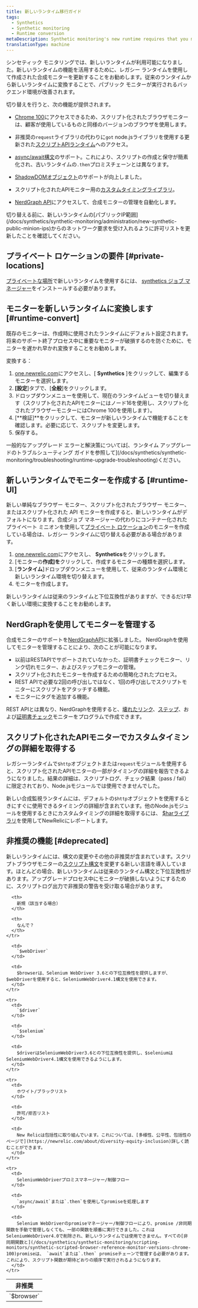 ```yaml
---
title: 新しいランタイム移行ガイド
tags:
  - Synthetics
  - Synthetic monitoring
  - Runtime conversion
metaDescription: Synthetic monitoring's new runtime requires that you make some changes to your already existing monitors.
translationType: machine
---
```


シンセティック モニタリングでは、新しいランタイムが利用可能になりました。新しいランタイムの機能を活用するために、レガシー ランタイムを使用して作成された合成モニターを更新することをお勧めします。従来のランタイムから新しいランタイムに変換することで、パブリック モニターが実行されるバックエンド環境が改善されます。

切り替えを行うと、次の機能が提供されます。

* [Chrome 100](/docs/synthetics/synthetic-monitoring/scripting-monitors/synthetic-scripted-browser-reference-monitor-versions-chrome-100)にアクセスできるため、スクリプト化されたブラウザモニターは、顧客が使用しているものと同様のバージョンのブラウザを使用します。
* 非推奨の`request`ライブラリの代わりに`got` node.jsライブラリを使用する更新された[スクリプトAPIランタイム](/docs/synthetics/synthetic-monitoring/using-monitors/manage-monitor-runtimes#apidependencies)へのアクセス。
* [async/await構文](/docs/synthetics/synthetic-monitoring/using-monitors/manage-monitor-runtimes#browserdependencies)のサポート。これにより、スクリプトの作成と保守が簡素化され、古いランタイムの`.then`プロミスチェーンとは異なります。
* [ShadowDOMオブジェクト](/docs/synthetics/synthetic-monitoring/scripting-monitors/synthetic-scripted-browser-reference-monitor-versions-chrome-100#shadow)のサポートが向上しました。
* スクリプト化されたAPIモニター用の[カスタムタイミングライブラリ](/docs/synthetics/synthetic-monitoring/scripting-monitors/custom-timing-details)。


* [NerdGraph API](/docs/apis/nerdgraph/examples/nerdgraph-synthetics-tutorial)にアクセスして、合成モニターの管理を自動化します。

<Callout variant="important">
  切り替える前に、新しいランタイムの[パブリックIP範囲](/docs/synthetics/synthetic-monitoring/administration/new-synthetic-public-minion-ips)からのネットワーク要求を受け入れるように許可リストを更新したことを確認してください。
</Callout>

## プライベート ロケーションの要件 [#private-locations]

[プライベートな場所](/docs/synthetics/synthetic-monitoring/private-locations/private-locations-overview-monitor-internal-sites-add-new-locations)で新しいランタイムを使用するには、 [synthetics ジョブ マネージャー](/docs/synthetics/synthetic-monitoring/private-locations/install-job-manager)をインストールする必要があります。

## モニターを新しいランタイムに変換します [#runtime-convert]

既存のモニターは、作成時に使用されたランタイムにデフォルト設定されます。将来のサポート終了プロセス中に重要なモニターが破損するのを防ぐために、モニターを遅かれ早かれ変換することをお勧めします。

変換する：

1. [one.newrelic.com](https://one.newrelic.com/nr1-core)にアクセスし、\[ **Synthetics** ]をクリックして、編集するモニターを選択します。
2. **\[設定**]タブで、\[**全般**]をクリックします。
3. ドロップダウンメニューを使用して、現在のランタイムビューを切り替えます（スクリプト化されたAPIモニターにはノード16を使用し、スクリプト化されたブラウザーモニターにはChrome 100を使用します）。
4. \[**検証]**をクリックして、モニターが新しいランタイムで機能することを確認します。必要に応じて、スクリプトを変更します。
5. 保存する。

<Callout variant="tip">
  一般的なアップグレード エラーと解決策については[、ランタイム アップグレードのトラブルシューティング ガイドを参照して](/docs/synthetics/synthetic-monitoring/troubleshooting/runtime-upgrade-troubleshooting)ください。
</Callout>

## 新しいランタイムでモニターを作成する [#runtime-UI]

新しい単純なブラウザー モニター、スクリプト化されたブラウザー モニター、またはスクリプト化された API モニターを作成すると、新しいランタイムがデフォルトになります。合成ジョブ マネージャーの代わりにコンテナー化されたプライベート ミニオンを使用して[プライベート ロケーション](/docs/synthetics/synthetic-monitoring/private-locations/monitor-private-locations)のモニターを作成している場合は、レガシー ランタイムに切り替える必要がある場合があります。

1. [one.newrelic.com](https://one.newrelic.com/nr1-core)にアクセスし、 **Synthetics**をクリックします。
2. \[モニターの**作成]を**クリックして、作成するモニターの種類を選択します。
3. \[**ランタイム**]ドロップダウンメニューを使用して、従来のランタイム環境と新しいランタイム環境を切り替えます。
4. モニターを作成します。

新しいランタイムは従来のランタイムと下位互換性がありますが、できるだけ早く新しい環境に変換することをお勧めします。

## NerdGraphを使用してモニターを管理する

合成モニターのサポートを[NerdGraphAPI](/docs/apis/nerdgraph/examples/nerdgraph-synthetics-tutorial)に拡張しました。 NerdGraphを使用してモニターを管理することにより、次のことが可能になります。

* 以前はRESTAPIでサポートされていなかった、証明書チェックモニター、リンク切れモニター、およびステップモニターの管理。
* スクリプト化されたモニターを作成するための簡略化されたプロセス。
* REST APIで必要な2回の呼び出しではなく、1回の呼び出しでスクリプトモニターにスクリプトをアタッチする機能。
* モニターにタグを追加する機能。

REST APIとは異なり、NerdGraphを使用すると、[壊れたリンク](#create-broken-links)、[ステップ](#create-step)、および[証明書チェック](create-certificate-check)モニターをプログラムで作成できます。

## スクリプト化されたAPIモニターでカスタムタイミングの詳細を取得する

レガシーランタイムで`$http`オブジェクトまたは`request`モジュールを使用すると、スクリプト化されたAPIモニターの一部がタイミングの詳細を報告できるようになりました。結果の詳細は、スクリプトログ、チェック結果（pass / fail）に限定されており、Node.jsモジュールでは使用できませんでした。

新しい合成監視ランタイムには、デフォルトの`$http`オブジェクトを使用するときにすぐに使用できるタイミングの詳細が含まれています。他のNode.jsモジュールを使用するときにカスタムタイミングの詳細を取得するには、 [$harライブラリ](/docs/synthetics/synthetic-monitoring/scripting-monitors/custom-timing-details)を使用してNewRelicにレポートします。

## 非推奨の機能 [#deprecated]

新しいランタイムには、構文の変更やその他の非推奨が含まれています。スクリプトブラウザモニターの[スクリプト構文](/docs/synthetics/synthetic-monitoring/scripting-monitors/synthetic-scripted-browser-reference-monitor-versions-chrome-100)を変更する新しい言語を導入しています。ほとんどの場合、新しいランタイムは従来のランタイム構文と下位互換性があります。アップグレードプロセス中にモニターが破損しないようにするために、スクリプトログ出力で非推奨の警告を受け取る場合があります。

<table>
  <thead>
    <tr>
      <th style={{ width: "100px" }}>
        非推奨
      </th>

      <th>
        新規（該当する場合）
      </th>

      <th>
        なんで？
      </th>
    </tr>
  </thead>

  <tbody>
    <tr>
      <td>
        `$browser`
      </td>

      <td>
        `$webDriver`
      </td>

      <td>
        $browserは、Selenium WebDriver 3.6との下位互換性を提供しますが、$webDriverを使用すると、SeleniumWebDriver4.1構文を使用できます。
      </td>
    </tr>

    <tr>
      <td>
        `$driver`
      </td>

      <td>
        `$selenium`
      </td>

      <td>
        $driverはSeleniumWebDriver3.6との下位互換性を提供し、$seleniumはSeleniumWebDriver4.1構文を使用できるようにします。
      </td>
    </tr>

    <tr>
      <td>
        ホワイト/ブラックリスト
      </td>

      <td>
        許可/拒否リスト
      </td>

      <td>
        New Relicは包括性に取り組んでいます。これについては、[多様性、公平性、包括性のページで](https://newrelic.com/about/diversity-equity-inclusion)詳しく読むことができます。
      </td>
    </tr>

    <tr>
      <td>
        SeleniumWebDriverプロミスマネージャー/制御フロー
      </td>

      <td>
        `async/await`または`.then`を使用してpromiseを処理します
      </td>

      <td>
        Selenium WebDriverのpromiseマネージャー/制御フローにより、promise /非同期関数を手動で管理しなくても、一部の関数を順番に実行できました。これはSeleniumWebDriver4.0で削除され、新しいランタイムでは使用できません。すべての[非同期関数と](/docs/synthetics/synthetic-monitoring/scripting-monitors/synthetic-scripted-browser-reference-monitor-versions-chrome-100)promiseは、 `await`または`.then` promiseチェーンで管理する必要があります。これにより、スクリプト関数が期待どおりの順序で実行されるようになります。
      </td>
    </tr>
  </tbody>
</table>